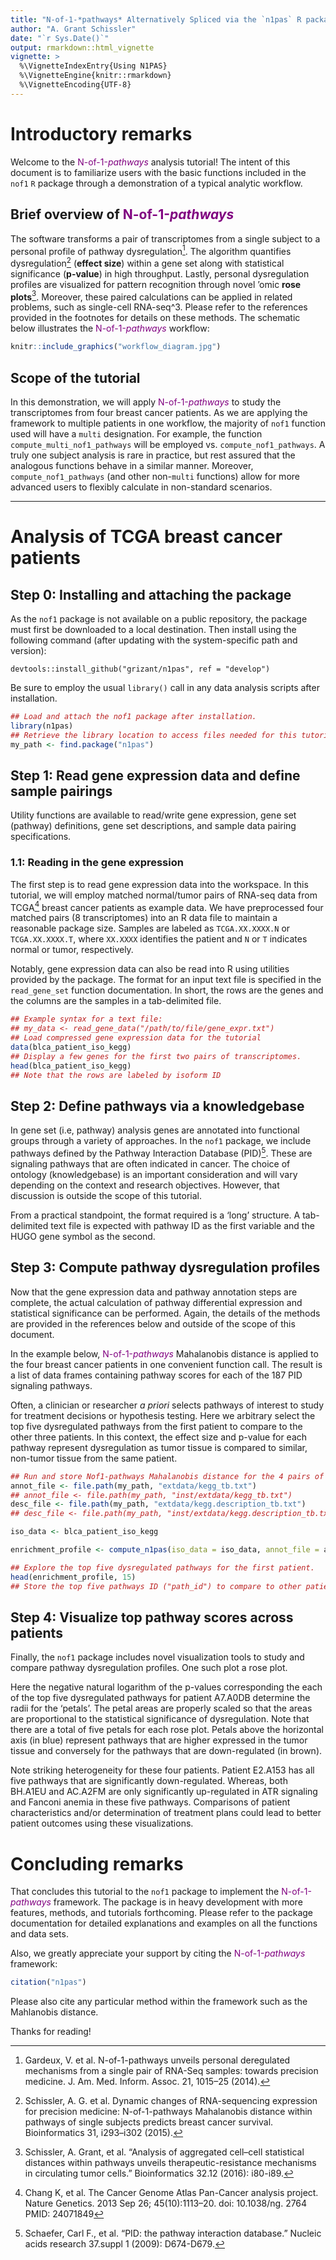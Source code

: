 ```yaml
---
title: "N-of-1-*pathways* Alternatively Spliced via the `n1pas` R package"
author: "A. Grant Schissler"
date: "`r Sys.Date()`"
output: rmarkdown::html_vignette
vignette: >
  %\VignetteIndexEntry{Using N1PAS}
  %\VignetteEngine{knitr::rmarkdown}
  %\VignetteEncoding{UTF-8}
---
```


# Introductory remarks

Welcome to the <span style="color:purple">N-of-1-*pathways*</span> analysis tutorial! The intent of this document is to familiarize users with the basic functions included in the `nof1` `R` package through a demonstration of a typical analytic workflow.

## Brief overview of <span style="color:purple">N-of-1-*pathways*</span>

The software transforms a pair of transcriptomes from a single subject to a personal profile of pathway dysregulation^[Gardeux, V. et al. N-of-1-pathways unveils personal deregulated mechanisms from a single pair of RNA-Seq samples: towards precision medicine. J. Am. Med. Inform. Assoc. 21, 1015–25 (2014).]. The algorithm quantifies dysregulation^[Schissler, A. G. et al. Dynamic changes of RNA-sequencing expression for precision medicine: N-of-1-pathways Mahalanobis distance within pathways of single subjects predicts breast cancer survival. Bioinformatics 31, i293–i302 (2015).] (**effect size**) within a gene set along with statistical significance (**p-value**) in high throughput. Lastly, personal dysregulation profiles are visualized for pattern recognition through novel 'omic **rose plots**^[Schissler, A. Grant, et al. "Analysis of aggregated cell–cell statistical distances within pathways unveils therapeutic-resistance mechanisms in circulating tumor cells." Bioinformatics 32.12 (2016): i80-i89.]. Moreover, these paired calculations can be applied in related problems, such as single-cell RNA-seq^3. Please refer to the references provided in the footnotes for details on these methods. The schematic below illustrates the <span style="color:purple">N-of-1-*pathways*</span> workflow:

```r
knitr::include_graphics("workflow_diagram.jpg")
```

## Scope of the tutorial

In this demonstration, we will apply <span style="color:purple">N-of-1-*pathways*</span> to study the transcriptomes from four breast cancer patients. As we are applying the framework to multiple patients in one workflow, the majority of `nof1` function used will have a `multi` designation. For example, the function `compute_multi_nof1_pathways` will be employed vs. `compute_nof1_pathways`. A truly one subject analysis is rare in practice, but rest assured that the analogous functions behave in a similar manner. Moreover, `compute_nof1_pathways` (and other non-`multi` functions) allow for more advanced users to flexibly calculate in non-standard scenarios.

***

# Analysis of TCGA breast cancer patients

## Step 0: Installing and attaching the package

As the `nof1` package is not available on a public repository, the package must first be downloaded to a local destination. Then install using the following command (after updating with the system-specific path and version):

`devtools::install_github("grizant/n1pas", ref = "develop")`

Be sure to employ the usual `library()` call in any data analysis scripts after installation.

```r
## Load and attach the nof1 package after installation.
library(n1pas)
## Retrieve the library location to access files needed for this tutorial
my_path <- find.package("n1pas")
```

## Step 1: Read gene expression data and define sample pairings

Utility functions are available to read/write gene expression, gene set (pathway) definitions, gene set descriptions, and sample data pairing specifications.

### 1.1: Reading in the gene expression

The first step is to read gene expression data into the workspace. In this tutorial, we will employ matched normal/tumor pairs of RNA-seq data from TCGA^[Chang K, et al. The Cancer Genome Atlas Pan-Cancer analysis project. Nature Genetics. 2013 Sep 26; 45(10):1113–20. doi: 10.1038/ng. 2764 PMID: 24071849] breast cancer patients as example data. We have preprocessed four matched pairs (8 transcriptomes) into an R data file to maintain a reasonable package size. Samples are labeled as `TCGA.XX.XXXX.N` or `TCGA.XX.XXXX.T`, where `XX.XXXX` identifies the patient and `N` or `T` indicates normal or tumor, respectively.

Notably, gene expression data can also be read into R using utilities provided by the package. The format for an input text file is specified in the `read_gene_set` function documentation. In short, the rows are the genes and the columns are the samples in a tab-delimited file. 

```r
## Example syntax for a text file:
## my_data <- read_gene_data("/path/to/file/gene_expr.txt")
## Load compressed gene expression data for the tutorial 
data(blca_patient_iso_kegg)
## Display a few genes for the first two pairs of transcriptomes.
head(blca_patient_iso_kegg)
## Note that the rows are labeled by isoform ID
```

## Step 2: Define pathways via a knowledgebase

In gene set (i.e, pathway) analysis genes are annotated into functional groups through a variety of approaches. In the `nof1` package, we include pathways defined by the Pathway Interaction Database (PID)^[Schaefer, Carl F., et al. "PID: the pathway interaction database." Nucleic acids research 37.suppl 1 (2009): D674-D679.]. These are signaling pathways that are often indicated in cancer. The choice of ontology (knowledgebase) is an important consideration and will vary depending on the context and research objectives. However, that discussion is outside the scope of this tutorial. 

From a practical standpoint, the format required is a 'long' structure. A tab-delimited text file is expected with pathway ID as the first variable and the HUGO gene symbol as the second.

## Step 3: Compute pathway dysregulation profiles

Now that the gene expression data and pathway annotation steps are complete, the actual calculation of pathway differential expression and statistical significance can be performed. Again, the details of the methods are provided in the references below and outside of the scope of this document.

In the example below, <span style="color:purple">N-of-1-*pathways*</span> Mahalanobis distance is applied to the four breast cancer patients in one convenient function call. The result is a list of data frames containing pathway scores for each of the 187 PID signaling pathways. 

Often, a clinician or researcher *a priori* selects pathways of interest to study for treatment decisions or hypothesis testing. Here we arbitrary select the top five dysregulated pathways from the first patient to compare to the other three patients. In this context, the effect size and p-value for each pathway represent dysregulation as tumor tissue is compared to similar, non-tumor tissue from the same patient.

```r
## Run and store Nof1-pathways Mahalanobis distance for the 4 pairs of data.
annot_file <- file.path(my_path, "extdata/kegg_tb.txt")
## annot_file <- file.path(my_path, "inst/extdata/kegg_tb.txt")
desc_file <- file.path(my_path, "extdata/kegg.description_tb.txt")
## desc_file <- file.path(my_path, "inst/extdata/kegg.description_tb.txt")

iso_data <- blca_patient_iso_kegg

enrichment_profile <- compute_n1pas(iso_data = iso_data, annot_file = annot_file, desc_file = desc_file, iso_range = c(2,30), genes_range = c(15,500), small_ontology = TRUE, plot_locfdr = 1)

## Explore the top five dysregulated pathways for the first patient.
head(enrichment_profile, 15)
## Store the top five pathways ID ("path_id") to compare to other patients.
```

## Step 4: Visualize top pathway scores across patients

Finally, the `nof1` package includes novel visualization tools to study and compare pathway dysregulation profiles. One such plot a rose plot. 

Here the negative natural logarithm of the p-values corresponding the each of the top five dysregulated pathways for patient A7.A0DB determine the radii for the 'petals'. The petal areas are properly scaled so that the areas are proportional to the statistical significance of dysregulation. Note that there are a total of five petals for each rose plot. Petals above the horizontal axis (in blue) represent pathways that are higher expressed in the tumor tissue and conversely for the pathways that are down-regulated (in brown).

Note striking heterogeneity for these four patients. Patient E2.A153 has all five pathways that are significantly down-regulated. Whereas, both BH.A1EU and AC.A2FM are only significantly up-regulated in ATR signaling and Fanconi anemia in these five pathways. Comparisons of patient characteristics and/or determination of treatment plans could lead to better patient outcomes using these visualizations.

# Concluding remarks

That concludes this tutorial to the `nof1` package to implement the <span style="color:purple">N-of-1-*pathways*</span> framework. The package is in heavy development with more features, methods, and tutorials forthcoming. Please refer to the package documentation for detailed explanations and examples on all the functions and data sets. 

Also, we greatly appreciate your support by citing the <span style="color:purple">N-of-1-*pathways*</span> framework:

```r
citation("n1pas")
```

Please also cite any particular method within the framework such as the Mahlanobis distance.

Thanks for reading!

